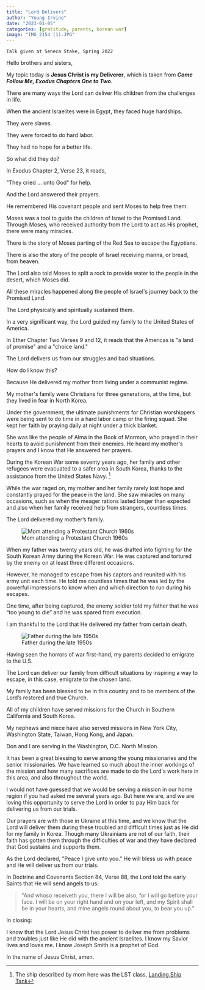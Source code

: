 ```yaml
---
title: "Lord Delivers"
author: "Young Irvine"
date: "2023-01-05"
categories: [gratitude, parents, korean war]
image: "IMG_2154 (1).JPG"
---
```


`Talk given at Seneca Stake, Spring 2022`

Hello brothers and sisters,

My topic today is **Jesus Christ is my Deliverer**, which is taken from ***Come Follow Me, Exodus Chapters One to Two***.

There are many ways the Lord can deliver His children from the challenges in life.

When the ancient Israelites were in Egypt, they faced huge hardships.

They were slaves.

They were forced to do hard labor.

They had no hope for a better life.

So what did they do?

In Exodus Chapter 2, Verse 23, it reads,

\"They cried ... unto God\" for help.

And the Lord answered their prayers.

He remembered His covenant people and sent Moses to help free them.

Moses was a tool to guide the children of Israel to the Promised Land.
Through Moses, who received authority from the Lord to act as His
prophet, there were many miracles.

There is the story of Moses parting of the Red Sea to escape the Egyptians.

There is also the story of the people of Israel receiving manna, or bread,
from heaven.

The Lord also told Moses to split a rock to provide water to the people in the desert, which Moses did.

All these miracles happened along the people of Israel\'s journey back to the Promised Land.

The Lord physically and spiritually sustained them.

In a very significant way, the Lord guided my family to the United States of America.

In Ether Chapter Two Verses 9 and 12, it reads that the Americas is \"a land of promise\" and a \"choice land.\"

The Lord delivers us from our struggles and bad situations.

How do I know this?

Because He delivered my mother from living under a communist regime.

My mother\'s family were Christians for three generations, at the time, but they lived in fear in North Korea.

Under the government, the ultimate punishments for Christian worshippers were being sent to do time in a hard labor camp or the firing squad. She kept her faith by praying daily at night under a thick blanket.

She was like the people of Alma in the Book of Mormon, who prayed in their hearts to avoid punishment from their enemies. He heard my mother\'s prayers and I know that He answered her prayers.

During the Korean War some seventy years ago, her family and other refugees were evacuated to a safer area in South Korea, thanks to the assistance from the United States Navy. ^[The ship described by mom here was the LST class, [Landing Ship Tank](https://en.wikipedia.org/wiki/Landing_Ship,_Tank)]

While the war raged on, my mother and her family rarely lost hope and constantly prayed for the peace in the land. She saw miracles on many occasions, such as when the meager rations lasted longer than expected and also when her family received help from strangers, countless times.

The Lord delivered my mother's family.

![Mom attending a Protestant Church 1960s](IMG_2154.JPG)

When my father was twenty years old, he was drafted into fighting for the South Korean Army during the Korean War. He was captured and tortured by the enemy on at least three different occasions.

However, he managed to escape from his captors and reunited with his army unit each time. He told me countless times that he was led by the powerful
impressions to know when and which direction to run during his escapes.

One time, after being captured, the enemy soldier told my father that he was "too young to die" and he was spared from execution.

I am thankful to the Lord that He delivered my father from certain death.

![Father during the late 1950s](IMG_2154 (1).JPG)


Having seen the horrors of war first-hand, my parents decided to emigrate to the U.S.

The Lord can deliver our family from difficult situations by inspiring a way to escape, in this case, emigrate to the chosen land.

My family has been blessed to be in this country and to be members of
the Lord's restored and true Church.

All of my children have served missions for the Church in Southern California and South Korea.

My nephews and niece have also served missions in New York City,
Washington State, Taiwan, Hong Kong, and Japan.

Don and I are serving in the Washington, D.C. North Mission.

It has been a great blessing to serve among the young missionaries and
the senior missionaries. We have learned so much about the inner
workings of the mission and how many sacrifices are made to do the
Lord\'s work here in this area, and also throughout the world.

I would not have guessed that we would be serving a mission in our home
region if you had asked me several years ago. But here we are, and we
are loving this opportunity to serve the Lord in order to pay Him
back for delivering us from our trials.

Our prayers are with those in Ukraine at this time, and we know that the
Lord will deliver them during these troubled and difficult times just
as He did for my family in Korea. Though many Ukrainians are not of
our faith, their faith has gotten them through the difficulties of
war and they have declared that God sustains and supports them.

As the Lord declared, \"Peace I give unto you.\" He will bless us with
peace and He will deliver us from our trials.

In Doctrine and Covenants Section 84, Verse 88, the Lord told the early
Saints that He will send angels to us:

> \"And whoso receiveth you, there I will be also, for I will go before your
> face. I will be on your right hand and on your left, and my Spirit
> shall be in your hearts, and mine angels round about you, to bear you
> up.\"

In closing:

I know that the Lord Jesus Christ has power to deliver me from problems and troubles just like He did with the ancient Israelites. I know my Savior lives and loves me. I know Joseph Smith is a prophet of God. 

In the name of Jesus Christ, amen.
